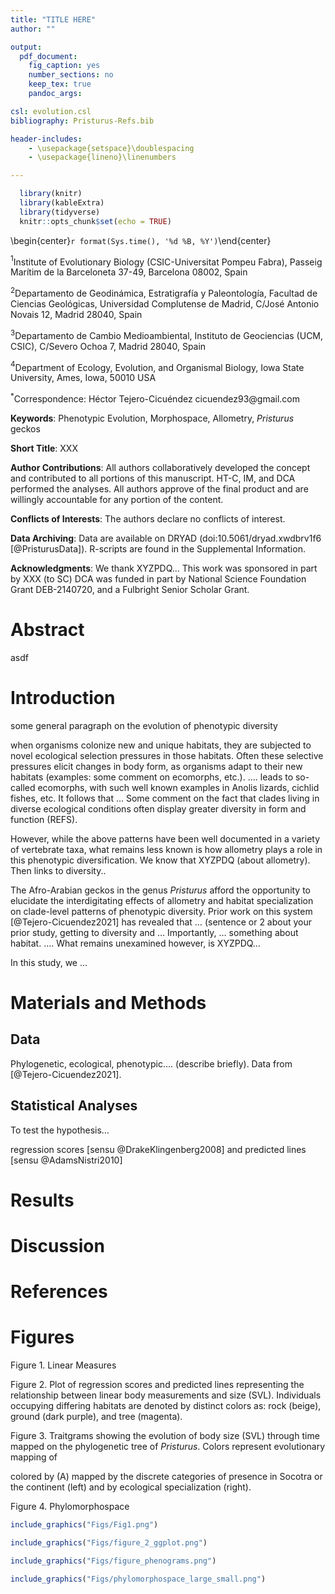 ```yaml
---
title: "TITLE HERE"
author: ""

output:
  pdf_document:
    fig_caption: yes
    number_sections: no
    keep_tex: true
    pandoc_args:

csl: evolution.csl
bibliography: Pristurus-Refs.bib

header-includes:
    - \usepackage{setspace}\doublespacing
    - \usepackage{lineno}\linenumbers

---
```


```r
  library(knitr)
  library(kableExtra)
  library(tidyverse)
  knitr::opts_chunk$set(echo = TRUE)
```

\begin{center}
\textbf{H{\'{e}}ctor Tejero-Cicu{\'{e}}ndez$^{1,*}$,  Iris Men{\'{e}}ndez$^{2,3}$, Salvador Carranza$^{1}$, and Dean C. Adams$^{4}$} 
\end{center}

\begin{center}`r format(Sys.time(), '%d %B, %Y')`\end{center}

$^{1}$Institute of Evolutionary Biology (CSIC-Universitat Pompeu Fabra), Passeig Marítim de la Barceloneta 37-49, Barcelona 08002, Spain

$^{2}$Departamento de Geodinámica, Estratigrafía y Paleontología, Facultad de Ciencias Geológicas,
Universidad Complutense de Madrid, C/José Antonio Novais 12, Madrid 28040, Spain

$^{3}$Departamento de Cambio Medioambiental, Instituto de Geociencias (UCM, CSIC), C/Severo Ochoa 7,
Madrid 28040, Spain

$^{4}$Department of Ecology, Evolution, and Organismal Biology, Iowa State University, Ames, Iowa, 50010 USA

$^{*}$Correspondence: Héctor Tejero-Cicuéndez cicuendez93@gmail.com

\hfill\break
**Keywords**: Phenotypic Evolution, Morphospace, Allometry, *Pristurus* geckos  \hfill\break

**Short Title**: XXX \hfill\break

**Author Contributions**:  All authors collaboratively developed the concept and contributed to all portions of this manuscript. HT-C, IM, and DCA performed the analyses. All authors approve of the final product and are willingly accountable for any portion of the content.\hfill\break

**Conflicts of Interests**:  The authors declare no conflicts of interest.\hfill\break

**Data Archiving**: Data are available on DRYAD (doi:10.5061/dryad.xwdbrv1f6 [@PristurusData]). R-scripts are found in the Supplemental Information. \hfill\break

**Acknowledgments**: We thank XYZPDQ... This work was sponsored in part by XXX (to SC) DCA was funded in part by National Science Foundation Grant DEB-2140720, and a Fulbright Senior Scholar Grant. 

\newpage

# Abstract

asdf

\newpage

# Introduction

some general paragraph on the evolution of phenotypic diversity \hfill\break


when organisms colonize new and unique habitats, they are subjected to novel ecological selection pressures in those habitats. Often these selective pressures elicit changes in body form, as organisms adapt to their new habitats (examples: some comment on ecomorphs, etc.).  .... leads to so-called ecomorphs, with such well known examples in Anolis lizards, cichlid fishes, etc.  It follows that ... Some comment on the fact that clades living in diverse ecological conditions often display greater diversity in form and function (REFS).

However, while the above patterns have been well documented in a variety of vertebrate taxa, what remains less known is how allometry plays a role in this phenotypic diversification.  We know that XYZPDQ (about allometry).  Then links to diversity.. 

The Afro-Arabian geckos in the genus *Pristurus* afford the opportunity to elucidate the interdigitating effects of allometry and habitat specialization on clade-level patterns of phenotypic diversity. Prior work on this system [@Tejero-Cicuendez2021] has revealed that ... (sentence or 2 about your prior study, getting to diversity and ... Importantly, ... something about habitat.  .... What remains unexamined however, is XYZPDQ...

In this study, we ...

# Materials and Methods

## Data

Phylogenetic, ecological, phenotypic.... (describe briefly). Data from [@Tejero-Cicuendez2021]. 

## Statistical Analyses

To test the hypothesis...

regression scores [sensu @DrakeKlingenberg2008] and predicted lines [sensu @AdamsNistri2010] 

# Results

# Discussion

\newpage

# References {-}

 \setlength{\parindent}{-0.25in}
 \setlength{\leftskip}{0.25in}
 \setlength{\parskip}{8pt}
 \noindent
 
<div id="refs"></div>

\newpage

# Figures

Figure 1. Linear Measures \hfill\break

Figure 2. Plot of regression scores and predicted lines representing the relationship between linear body measurements and size (SVL). Individuals occupying differing habitats are denoted by distinct colors as: rock (beige), ground (dark purple), and tree (magenta).  \hfill\break

Figure 3. Traitgrams showing the evolution of body size (SVL) through time mapped on the phylogenetic tree of *Pristurus*. Colors represent evolutionary mapping of 

colored by (A) mapped by the discrete categories of presence in Socotra or the continent (left) and by ecological specialization (right). \hfill\break

Figure 4. Phylomorphospace

\newpage

```r

include_graphics("Figs/Fig1.png")
```

\newpage

```r

include_graphics("Figs/figure_2_ggplot.png")
```

\newpage

```r

include_graphics("Figs/figure_phenograms.png")
```

\newpage

```r

include_graphics("Figs/phylomorphospace_large_small.png")
```
